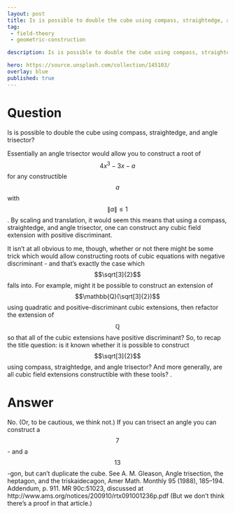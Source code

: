 ---
layout: post
title: Is is possible to double the cube using compass, straightedge, and angle trisector
tag:
 - field-theory
 - geometric-construction

description: Is is possible to double the cube using compass, straightedge, and angle trisector

hero: https://source.unsplash.com/collection/145103/
overlay: blue 
published: true
---

# Question 

Is is possible to double the cube using compass, straightedge, and angle trisector?

<!--break-->


Essentially an angle trisector would allow you to construct a root of $$4x^3 - 3x - a$$ for any constructible $$a$$ with $$\|a\| \le 1$$.
  By scaling and translation, it would seem this means that using a compass, straightedge, and angle trisector, one can construct any cubic field extension with positive discriminant.

It isn't at all obvious to me, though, whether or not there might be some trick which would allow constructing roots of cubic equations with negative discriminant - and that's exactly the case which $$\sqrt[3]{2}$$ falls into.
  For example, might it be possible to construct an extension of $$\mathbb{Q}(\sqrt[3]{2})$$ using quadratic and positive-discriminant cubic extensions, then refactor the extension of $$\mathbb{Q}$$ so that all of the cubic extensions have positive discriminant?
So, to recap the title question: is it known whether it is possible to construct $$\sqrt[3]{2}$$ using compass, straightedge, and angle trisector?  And more generally, are all cubic field extensions constructible with these tools?
.


# Answer 


No. (Or, to be cautious, we think not.)
If you can trisect an angle you can construct a $$7$$- and a $$13$$-gon, but can't duplicate the cube.
See A. M. Gleason, Angle trisection, the heptagon, and 
the  triskaidecagon,  Amer  Math.  Monthly 95   (1988), 
185–194. Addendum, p. 911. MR 90c:51023, discussed at
http://www.ams.org/notices/200910/rtx091001236p.pdf
(But we don't think there's a proof in that article.)

